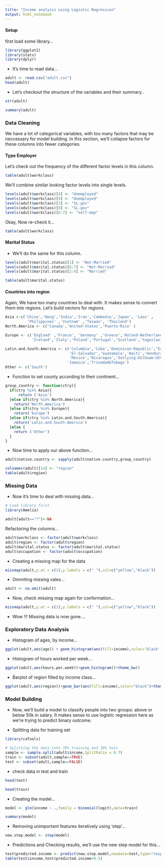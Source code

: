 ```yaml
---
title: "Income analysis using Logistic Regression"
output: html_notebook
---
```


#### Setup
first load some library...

```r
library(ggplot2)
library(stats)
library(dplyr)
```

- It's time to read data...
```r
adult <- read.csv("adult.csv")
head(adult)
```


- Let's checkout the structure of the variables and their summary..
```r
str(adult)
```


```r
summary(adult)
```



### Data Cleaning

We have a lot of categorical variables, with too many factors that may be neccessary for model building. In this section, we'll collapse factors for
these columns into fewer categories.

#### Type Employer
Let's check out the frequency of the different factor levels in this column.

```r
table(adult$workclass)
```

We'll combine similar looking factor levels into single levels.
```r
levels(adult$workclass)[4] <- "Unemployed"
levels(adult$workclass)[9] <- "Unemployed"
levels(adult$workclass)[3] <- "SL-gov"
levels(adult$workclass)[8] <- "SL-gov"
levels(adult$workclass)[6:7] <- "self-emp"
```

Okay, Now re-check it...
```r
table(adult$workclass)
```


#### Marital Status
- We'll do the same for this column.
```r
levels(adult$marital.status)[1] <- "Not-Married"
levels(adult$marital.status)[6:7] <- "Not-Married"
levels(adult$marital.status)[2:4] <- "Married"

table(adult$marital.status)
```


#### Countries into region
Again, We have too many countries to deal with. It makes sense to convert them into regions. Let's build vectors for regions.

```r
Asia <-c('China','Hong','India','Iran','Cambodia','Japan', 'Laos' ,
          'Philippines' ,'Vietnam' ,'Taiwan', 'Thailand')
North.America <- c('Canada','United-States','Puerto-Rico' )

Europe <- c('England' ,'France', 'Germany' ,'Greece','Holand-Netherlands','Hungary',
            'Ireland','Italy','Poland','Portugal','Scotland','Yugoslavia')

Latin.and.South.America <- c('Columbia','Cuba','Dominican-Republic','Ecuador',
                             'El-Salvador','Guatemala','Haiti','Honduras',
                             'Mexico','Nicaragua','Outlying-US(Guam-USVI-etc)','Peru',
                            'Jamaica','Trinadad&Tobago')
Other <- c('South')
```

- Function to set county according to their continent...
```r
group_country <- function(ctry){
  if(ctry %in% Asia){
      return ('Asia')
  }else if(ctry %in% North.America){
    return('North.America')
  }else if(ctry %in% Europe){
    return('Europe')
  }else if(ctry %in% Latin.and.South.America){
    return('Latin.and.South.America')
  }else {
    return ('Other')
  }
}
```

- Now time to apply our above function...
```r
adult$native.country <- sapply(adult$native.country,group_country)
```
```r
colnames(adult)[14] <- "region"
table(adult$region)
```

### Missing Data

- Now it's time to deal with missing data...

```r
# Load library first
library(Amelia)
```



```r
adult[adult=="?"]<-NA
```

Refactoring the columns...
```r
adult$workclass <- factor(adult$workclass)
adult$region <- factor(adult$region)
adult$marital.status <- factor(adult$marital.status)
adult$occupation <- factor(adult$occupation)
```

- Creating a missing map for the data

```r
missmap(adult,y.at = c(1),y.labels = c(" "),col=c("yellow","black"))
```


- Ommiting missing vales...
```r
adult <- na.omit(adult)
```

- Now, check missing map again for conformation...
```r
missmap(adult,y.at = c(1),y.labels = c(" "),col=c("yellow","black"))
```


- Wow !!! Missing data is now gone....

### Exploratory Data Analysis

- Histogram of ages, by income...

```r
ggplot(adult,aes(age)) + geom_histogram(aes(fill=income),color='black',binwidth = 1)+theme_bw()
```


- Histogram of hours worked per week...

```r
ggplot(adult,aes(hours.per.week))+geom_histogram()+theme_bw()
```



- Barplot of region filled by income class...
```r
ggplot(adult,aes(region))+geom_bar(aes(fill=income),color="black")+theme_bw()+theme(axis.text.x = element_text(angle = 45,hjust=1))
```



### Model Building

- Now, we'll build a model to classify people into two groups: above or below 50k in salary. It makes sense to use logistic regression here as we're
  trying to predict binary outcome.
  
- Splitting data for training set

```r
library(caTools)

# Splitting the data into 70% training and 30% test
sample <- sample.split(adult$income,SplitRatio = 0.7)
train <- subset(adult,sample==TRUE)
test <- subset(adult,sample==FALSE)
```

- check data in test and train

```r
head(test)
```

```r
head(train)
```


- Creating the model...

```r
model <- glm(income ~ .,family = binomial(logit),data=train)
```

```r
summary(model)
```

- Removing unimportant features iteratively using 'step'...
```r
new.step.model <- step(model)
```


- Predictions and Checking results, we'll use the new step model for this...

```r
test$predicted.income <- predict(new.step.model,newdata=test,type="response")
table(test$income,test$predicted.income>0.5)
```

